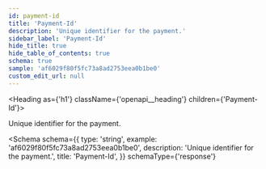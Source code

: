 ```yaml
---
id: payment-id
title: 'Payment-Id'
description: 'Unique identifier for the payment.'
sidebar_label: 'Payment-Id'
hide_title: true
hide_table_of_contents: true
schema: true
sample: 'af6029f80f5fc73a8ad2753eea0b1be0'
custom_edit_url: null
---
```



<Heading as={'h1'} className={'openapi__heading'} children={'Payment-Id'}></Heading>

Unique identifier for the payment.

<Schema
  schema={{
    type: 'string',
    example: 'af6029f80f5fc73a8ad2753eea0b1be0',
    description: 'Unique identifier for the payment.',
    title: 'Payment-Id',
  }}
  schemaType={'response'}
></Schema>
